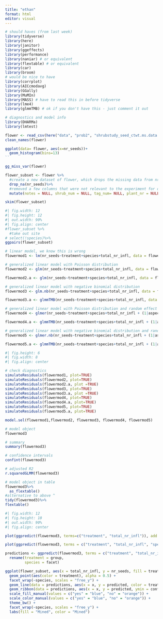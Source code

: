 ```yaml
---
title: "ethan"
format: html
editor: visual
---
```


```r
# should haves (from last week)
library(tidyverse)
library(here)
library(janitor)
library(ggeffects)
library(performance)
library(naniar) # or equivalent
library(flextable) # or equivalent
library(car)
library(broom)
# would be nice to have
library(corrplot)
library(AICcmodavg)
library(GGally)
library(MuMIn)
library(MASS) # have to read this in before tidyverse 
library(lme4)
library(glmmTMB) # ok if you don't have this - just comment it out

# diagnostics and model info
library(DHARMa)
library(lmtest)
```

```r
flower <- read_csv(here("data", "prob2", "shrubstudy_seed_ctwt.ms.data.csv"))
clean_names(flower)

```

```r
ggplot(data= flower, aes(x=nr_seeds))+
  geom_histogram(bins=13)
``
```

```r
gg_miss_var(flower)
```

```r
flower_subset <- flower %>% 
  #create a new dataset of flower, which drops the missing data from nr_seeds because its pertinent to our study
  drop_na(nr_seeds)%>%
  #removed a few columns that were not relevant to the experiment for our purposes, mainly just ids
  mutate(notes = NULL, shrub_num = NULL, tag_num= NULL, plant_nr = NULL)
```

```r
skim(flower_subset)
```

```r
#| fig.width: 12
#| fig.height: 12
#| out.width: 90%
#| fig.align: center
#flower_subset %>%
  #take out site
# select(!species)%>%
ggpairs(flower_subset)
```

```r
# linear model, we know this is wrong
flowermod1 <- lm(nr_seeds~treatment+species+total_nr_infl, data = flower_subset)

# generalized linear model with Poisson distribution
flowermod2 <- glm(nr_seeds~treatment+species+total_nr_infl, data = flower_subset, family="poisson")

flowermod2.a <- glm(nr_seeds~treatment+species+total_nr_infl, data = flower_subset, family="poisson")

# generalized linear model with negative binomial distribution
flowermod3 <- glm.nb(nr_seeds~treatment+species+total_nr_infl, data = flower_subset)

flowermod3.a <- glmmTMB(nr_seeds~treatment+species+total_nr_infl, data = flower_subset, family = "nbinom2")

# generalized linear model with Poisson distribution and random effect of site
flowermod4 <- glmer(nr_seeds~treatment+species+total_nr_infl + (1|aspect), data = flower_subset, family = "poisson")

flowermod4.a <- glmmTMB(nr_seeds~treatment+species+total_nr_infl + (1|aspect), data = flower_subset, family = "poisson")

# generalized linear model with negative binomial distribution and random effect of site
flowermod5 <- glmer.nb(nr_seeds~treatment+species+total_nr_infl + (1|aspect), data = flower_subset)

flowermod5.a <- glmmTMB(nr_seeds~treatment+species+total_nr_infl + (1|aspect), data = flower_subset, family = "nbinom2")
```

```r
#| fig.height: 6
#| fig.width: 8
#| fig.align: center

# check diagnostics
simulateResiduals(flowermod1, plot=TRUE)
simulateResiduals(flowermod2, plot=TRUE)
simulateResiduals(flowermod2.a, plot =TRUE)
simulateResiduals(flowermod3, plot=TRUE)
simulateResiduals(flowermod3.a, plot =TRUE)
simulateResiduals(flowermod4, plot=TRUE)
simulateResiduals(flowermod4.a, plot=TRUE)
simulateResiduals(flowermod5, plot=TRUE)
simulateResiduals(flowermod5.a, plot=TRUE)
```

```r
model.sel(flowermod1,flowermod2, flowermod3, flowermod4, flowermod5)

```

```r
# model object
flowermod3

# summary 
summary(flowermod3)

# confidence intervals
confint(flowermod3)

# adjusted R2
r.squaredGLMM(flowermod3)
```

```r
# model object in table
flowermod3%>%
  as_flextable()
#alternative to above ^
tidy(flowermod3)%>%
flextable()
```

```r
#| fig.width: 12
#| fig.height: 10
#| out.width: 90%
#| fig.align: center

plot(ggpredict(flowermod3, terms=c("treatment", "total_nr_infl")), add.data = TRUE)

plot(ggpredict(flowermod3, terms = c("treatment", "total_nr_infl", "species")), add.data=TRUE)
```

```r
predictions <- ggpredict(flowermod3, terms = c("treatment", "total_nr_infl", "species")) %>% 
  rename(treatment = group,
         species = facet)

ggplot(flower_subset, aes(x = total_nr_infl, y = nr_seeds, fill = treatment)) +
  geom_point(aes(color = treatment), alpha = 0.5) +
  facet_wrap(~species, scales = "free_y") +
  geom_line(data = predictions, aes(x = x, y = predicted, color = treatment)) +
  geom_ribbon(data = predictions, aes(x = x, y = predicted, ymin = conf.low, ymax = conf.high, fill = treatment), alpha = 0.2) +
  scale_fill_manual(values = c("yes" = "blue", "no" = "orange")) +
  scale_color_manual(values = c("yes" = "blue", "no" = "orange")) +
  theme_bw() +
  facet_wrap(~species, scales = "free_y") +
  labs(fill = "Mined", color = "Mined")

```
